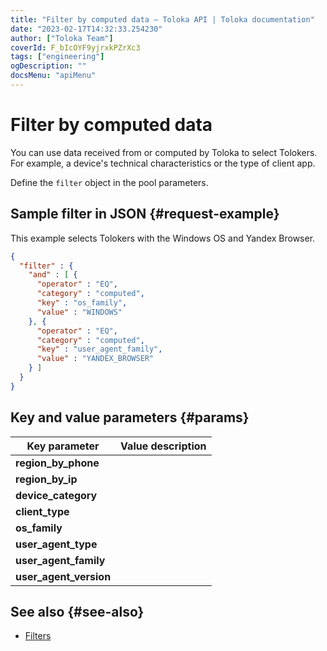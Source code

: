 ```yaml
---
title: "Filter by computed data — Toloka API | Toloka documentation"
date: "2023-02-17T14:32:33.254230"
author: ["Toloka Team"]
coverId: F_bIcOYF9yjrxkPZrXc3
tags: ["engineering"]
ogDescription: ""
docsMenu: "apiMenu"
---
```



# Filter by computed data

You can use data received from or computed by Toloka to select Tolokers. For example, a device's technical characteristics or the type of client app.

Define the `filter` object in the pool parameters.

## Sample filter in JSON {#request-example}

This example selects Tolokers with the Windows OS and Yandex Browser.

```json
{
  "filter" : {
    "and" : [ {
      "operator" : "EQ",
      "category" : "computed",
      "key" : "os_family",
      "value" : "WINDOWS"
    }, {
      "operator" : "EQ",
      "category" : "computed",
      "key" : "user_agent_family",
      "value" : "YANDEX_BROWSER"
    } ]
  }
}
```

## Key and value parameters {#params}

Key parameter | Value description
----- | -----
**region_by_phone** | <FilterComputedTable1/>
**region_by_ip** | <FilterComputedTable2/>
**device_category** | <FilterComputedTable3/>
**client_type** | <FilterComputedTable4/>
**os_family** | <FilterComputedTable5/>
**user_agent_type** | <FilterComputedTable6/>
**user_agent_family** | <FilterComputedTable7/>
**user_agent_version** | <FilterComputedTable8/>

## See also {#see-also}

- [Filters](/docs-new/guide/filters)

<ContactGuideSupport/>